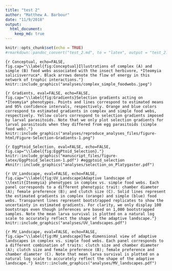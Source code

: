 ```yaml
---
title: "test 2"
author: "Matthew A. Barbour"
date: "11/9/2018"
output:   
  html_document:
    keep_md: true
---
```


```r
knitr::opts_chunk$set(echo = TRUE)
#rmarkdown::pandoc_convert("test_2.md", to = "latex", output = "test_2.tex")
```

<!-- Figures -->

```{r Conceptual, echo=FALSE, fig.cap="\\label{fig:Conceptual}Illustrations of complex (A) and simple (B) food webs associated with the insect herbivore, *Iteomyia salicisverruca*. Black arrows denote the flow of energy in this network of trophic interactions."}
knitr::include_graphics("analyses/complex_simple_foodwebs.jpeg")
```

```{r Gradients, eval=FALSE, echo=FALSE, fig.cap="\\label{fig:Gradients}Selection gradients acting on *Iteomyia* phenotypes. Points and lines correspond to estimated means and 95% confidence intervals, respectively. Orange and blue colors correspond to estimated gradients in complex and simple food webs, respectively. Yellow colors correspond to selection gradients imposed by larval parasitoids. Note that we only plot selection gradients for larval parasitoids when they differed from egg parasitoids (simple food web)."}
knitr::include_graphics("analyses/reproduce_analyses_files/figure-html/Figure-Selection-Gradients-1.png")
```

```{r EggPtoid_Selection, eval=FALSE, echo=FALSE, fig.cap="\\label{fig:EggPtoid_Selection}."}
knitr::include_graphics("manuscript_files/figure-latex/EggPtoid_Selection-1.pdf") #eggptoid_selection #knitr::include_graphics("analyses/selection_on_Platygaster.pdf")
```

```{r UV_Landscape, eval=FALSE, echo=FALSE, fig.cap="\\label{fig:UV_Landscape}Adaptive landscape of \\textit{Iteomyia} phenotypes in complex vs. simple food webs. Each panel corresponds to a different phenotypic trait: chamber diameter (A); female preference (B); and clutch size (C). Solid lines represent the estimated gradients in complex (orange) and simple (blue) food webs. Transparent lines represent bootstrapped replicates to show the uncertainty in estimated gradients. For clarity, we only display 100 bootstraps even though inferences are based on 1,000 bootstrapped samples. Note the mean larva survival is plotted on a natural log scale to accurately reflect the shape of the adaptive landscape."}
knitr::include_graphics("analyses/UV_landscapes.pdf")
```

```{r MV_Landscape, eval=FALSE, echo=FALSE, fig.cap="\\label{fig:MV_Landscape}Two dimensional view of adaptive landscapes in complex vs. simple food webs. Each panel corresponds to a different combination of traits: clutch size and chamber diameter (A); clutch size and female preference (B); female preference and chamber diameter (C). Note that mean larva survival is plotted on a natural log scale to accurately reflect the shape of the adaptive landscape."}
knitr::include_graphics("analyses/MV_landscapes.pdf")
```

